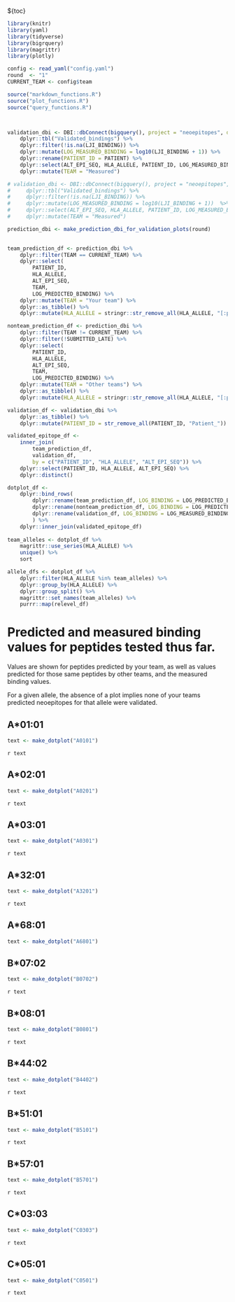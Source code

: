 ${toc}

```r
library(knitr)
library(yaml)
library(tidyverse)
library(bigrquery)
library(magrittr)
library(plotly)

config <- read_yaml("config.yaml")
round  <- "1"
CURRENT_TEAM <- config$team

source("markdown_functions.R")
source("plot_functions.R")
source("query_functions.R")



validation_dbi <- DBI::dbConnect(bigquery(), project = "neoepitopes", dataset = "Version_2") %>% 
    dplyr::tbl("Validated_bindings") %>% 
    dplyr::filter(!is.na(LJI_BINDING)) %>% 
    dplyr::mutate(LOG_MEASURED_BINDING = log10(LJI_BINDING + 1)) %>%
    dplyr::rename(PATIENT_ID = PATIENT) %>%
    dplyr::select(ALT_EPI_SEQ, HLA_ALLELE, PATIENT_ID, LOG_MEASURED_BINDING) %>% 
    dplyr::mutate(TEAM = "Measured")

# validation_dbi <- DBI::dbConnect(bigquery(), project = "neoepitopes", dataset = "Version_3") %>% 
#     dplyr::tbl("Validated_bindings") %>% 
#     dplyr::filter(!is.na(LJI_BINDING)) %>% 
#     dplyr::mutate(LOG_MEASURED_BINDING = log10(LJI_BINDING + 1))  %>% 
#     dplyr::select(ALT_EPI_SEQ, HLA_ALLELE, PATIENT_ID, LOG_MEASURED_BINDING)
#     dplyr::mutate(TEAM = "Measured")

prediction_dbi <- make_prediction_dbi_for_validation_plots(round) 
    

team_prediction_df <- prediction_dbi %>% 
    dplyr::filter(TEAM == CURRENT_TEAM) %>% 
    dplyr::select(
        PATIENT_ID, 
        HLA_ALLELE, 
        ALT_EPI_SEQ,
        TEAM, 
        LOG_PREDICTED_BINDING) %>% 
    dplyr::mutate(TEAM = "Your team") %>% 
    dplyr::as_tibble() %>% 
    dplyr::mutate(HLA_ALLELE = stringr::str_remove_all(HLA_ALLELE, "[:punct:]"))  # remove !!!!

nonteam_prediction_df <- prediction_dbi %>% 
    dplyr::filter(TEAM != CURRENT_TEAM) %>% 
    dplyr::filter(!SUBMITTED_LATE) %>% 
    dplyr::select(
        PATIENT_ID, 
        HLA_ALLELE, 
        ALT_EPI_SEQ,
        TEAM, 
        LOG_PREDICTED_BINDING) %>% 
    dplyr::mutate(TEAM = "Other teams") %>% 
    dplyr::as_tibble() %>% 
    dplyr::mutate(HLA_ALLELE = stringr::str_remove_all(HLA_ALLELE, "[:punct:]"))  # remove !!!!

validation_df <- validation_dbi %>% 
    dplyr::as_tibble() %>% 
    dplyr::mutate(PATIENT_ID = str_remove_all(PATIENT_ID, "Patient_"))

validated_epitope_df <- 
    inner_join(
        team_prediction_df, 
        validation_df, 
        by = c("PATIENT_ID", "HLA_ALLELE", "ALT_EPI_SEQ")) %>% 
    dplyr::select(PATIENT_ID, HLA_ALLELE, ALT_EPI_SEQ) %>% 
    dplyr::distinct()

dotplot_df <-
    dplyr::bind_rows(
        dplyr::rename(team_prediction_df, LOG_BINDING = LOG_PREDICTED_BINDING), 
        dplyr::rename(nonteam_prediction_df, LOG_BINDING = LOG_PREDICTED_BINDING),
        dplyr::rename(validation_df, LOG_BINDING = LOG_MEASURED_BINDING)
        ) %>% 
    dplyr::inner_join(validated_epitope_df)
    
team_alleles <- dotplot_df %>%
    magrittr::use_series(HLA_ALLELE) %>%
    unique() %>%
    sort

allele_dfs <- dotplot_df %>%
    dplyr::filter(HLA_ALLELE %in% team_alleles) %>%
    dplyr::group_by(HLA_ALLELE) %>%
    dplyr::group_split() %>%
    magrittr::set_names(team_alleles) %>% 
    purrr::map(relevel_df)

```

# Predicted and measured binding values for peptides tested thus far.
Values are shown for peptides predicted by your team, as well as values predicted for those same peptides by other teams, and the measured binding values.

For a given allele, the absence of a plot implies none of your teams predicted neoepitopes for that allele were validated.


## A*01:01
```r
text <- make_dotplot("A0101")
```
`r text`

## A*02:01
```r
text <- make_dotplot("A0201")
```
`r text`

## A*03:01
```r
text <- make_dotplot("A0301")
```
`r text`

## A*32:01
```r
text <- make_dotplot("A3201")
```
`r text`

## A*68:01
```r
text <- make_dotplot("A6801")
```

## B*07:02
```r
text <- make_dotplot("B0702")
```
`r text`

## B*08:01
```r
text <- make_dotplot("B0801")
```
`r text`

## B*44:02
```r
text <- make_dotplot("B4402")
```
`r text`

## B*51:01
```r
text <- make_dotplot("B5101")
```
`r text`

## B*57:01
```r
text <- make_dotplot("B5701")
```
`r text`

## C*03:03
```r
text <- make_dotplot("C0303")
```
`r text`

## C*05:01
```r
text <- make_dotplot("C0501")
```
`r text`
